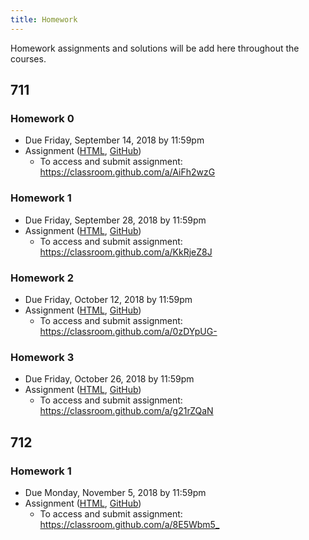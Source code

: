 ```yaml
---
title: Homework
---
```


Homework assignments and solutions will be add here throughout the courses. 

## 711 

### Homework 0

  * Due Friday, September 14, 2018 by 11:59pm
  * Assignment ([HTML](https://jhu-advdatasci.github.io/2018/homeworks/hw0-assignment.html), [GitHub](https://github.com/jhu-advdatasci/2018/blob/master/homeworks/hw0-assignment.Rmd))
    * To access and submit assignment: [https://classroom.github.com/a/AiFh2wzG](https://classroom.github.com/a/AiFh2wzG)


### Homework 1

  * Due Friday, September 28, 2018 by 11:59pm
  * Assignment ([HTML](https://jhu-advdatasci.github.io/2018/homeworks/hw1-assignment.html), [GitHub](https://github.com/jhu-advdatasci/2018/blob/master/homeworks/hw1-assignment.Rmd))
    * To access and submit assignment: [https://classroom.github.com/a/KkRjeZ8J](https://classroom.github.com/a/KkRjeZ8J)


### Homework 2

  * Due Friday, October 12, 2018 by 11:59pm
  * Assignment ([HTML](https://jhu-advdatasci.github.io/2018/homeworks/hw2-assignment.html), [GitHub](https://github.com/jhu-advdatasci/2018/blob/master/homeworks/hw2-assignment.Rmd))
    * To access and submit assignment: [https://classroom.github.com/a/0zDYpUG-](https://classroom.github.com/a/0zDYpUG-)

### Homework 3

  * Due Friday, October 26, 2018 by 11:59pm
  * Assignment ([HTML](https://jhu-advdatasci.github.io/2018/homeworks/hw3-assignment.html), [GitHub](https://github.com/jhu-advdatasci/2018/blob/master/homeworks/hw3-assignment.Rmd))
    * To access and submit assignment: [https://classroom.github.com/a/g21rZQaN](https://classroom.github.com/a/g21rZQaN)

## 712

### Homework 1

  * Due Monday, November 5, 2018 by 11:59pm
  * Assignment ([HTML](https://jhu-advdatasci.github.io/2018/homeworks/712-hw1-assignment.html), [GitHub](https://github.com/jhu-advdatasci/2018/blob/master/homeworks/712-hw1-assignment.Rmd))
    * To access and submit assignment: [https://classroom.github.com/a/8E5Wbm5_](https://classroom.github.com/a/8E5Wbm5_)



